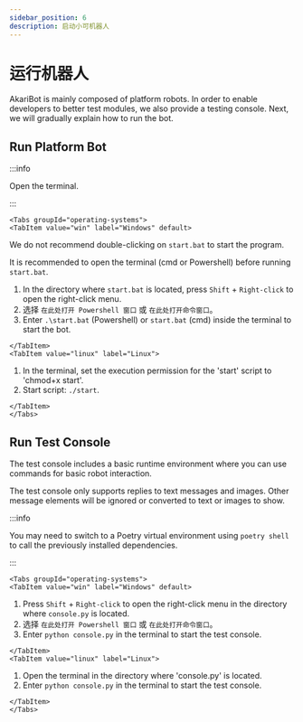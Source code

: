 ```yaml
---
sidebar_position: 6
description: 启动小可机器人
---
```



# 运行机器人

AkariBot is mainly composed of platform robots. In order to enable developers to better test modules, we also provide a testing console. Next, we will gradually explain how to run the bot.

## Run Platform Bot

:::info

Open the terminal.

:::

```mdx-code-block
<Tabs groupId="operating-systems">
<TabItem value="win" label="Windows" default>
```

We do not recommend double-clicking on `start.bat` to start the program.

It is recommended to open the terminal (cmd or Powershell) before running `start.bat`.

1.  In the directory where `start.bat` is located,  press `Shift` + `Right-click` to open the right-click menu.
2.  选择 `在此处打开 Powershell 窗口` 或 `在此处打开命令窗口`。
3.  Enter `.\start.bat` (Powershell) or `start.bat` (cmd) inside the terminal to start the bot.

```mdx-code-block
</TabItem>
<TabItem value="linux" label="Linux">
```

1.  In the terminal, set the execution permission for the 'start' script to 'chmod+x start'.
2.  Start script: `./start`.

```mdx-code-block
</TabItem>
</Tabs>
```

## Run Test Console

The test console includes a basic runtime environment where you can use commands for basic robot interaction.

The test console only supports replies to text messages and images. Other message elements will be ignored or converted to text or images to show.

:::info

You may need to switch to a Poetry virtual environment using `poetry shell` to call the previously installed dependencies.

:::

```mdx-code-block
<Tabs groupId="operating-systems">
<TabItem value="win" label="Windows" default>
```

1.  Press `Shift` + `Right-click` to open the right-click menu in the directory where `console.py` is located.
2.  选择 `在此处打开 Powershell 窗口` 或 `在此处打开命令窗口`。
3.  Enter `python console.py` in the terminal to start the test console.

```mdx-code-block
</TabItem>
<TabItem value="linux" label="Linux">
```

1.  Open the terminal in the directory where 'console.py' is located.
2.  Enter `python console.py` in the terminal to start the test console.

```mdx-code-block
</TabItem>
</Tabs>
```
